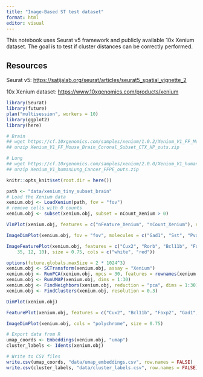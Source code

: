 ```yaml
---
title: "Image-Based ST test dataset"
format: html
editor: visual
---
```


This notebook uses Seurat v5 framework and publicly available 10x Xenium dataset. The goal is to test if cluster distances can be correctly performed.

## Resources

Seurat v5: <https://satijalab.org/seurat/articles/seurat5_spatial_vignette_2>

10x Xenium dataset: <https://www.10xgenomics.com/products/xenium>

```r
library(Seurat)
library(future)
plan("multisession", workers = 10)
library(ggplot2)
library(here)
```

```bash
# Brain
## wget https://cf.10xgenomics.com/samples/xenium/1.0.2/Xenium_V1_FF_Mouse_Brain_Coronal_Subset_CTX_HP/Xenium_V1_FF_Mouse_Brain_Coronal_Subset_CTX_HP_outs.zip
## unzip Xenium_V1_FF_Mouse_Brain_Coronal_Subset_CTX_HP_outs.zip

# Lung
## wget https://cf.10xgenomics.com/samples/xenium/2.0.0/Xenium_V1_humanLung_Cancer_FFPE/Xenium_V1_humanLung_Cancer_FFPE_outs.zip
## unzip Xenium_V1_humanLung_Cancer_FFPE_outs.zip
```

```r
knitr::opts_knit$set(root.dir = here())
```

```r
path <- "data/xenium_tiny_subset_brain"
# Load the Xenium data
xenium.obj <- LoadXenium(path, fov = "fov")
# remove cells with 0 counts
xenium.obj <- subset(xenium.obj, subset = nCount_Xenium > 0)
```

```r
VlnPlot(xenium.obj, features = c("nFeature_Xenium", "nCount_Xenium"), ncol = 2, pt.size = 0)
```

```r
ImageDimPlot(xenium.obj, fov = "fov", molecules = c("Gad1", "Sst", "Pvalb", "Gfap"), nmols = 20000)
```

```r
ImageFeaturePlot(xenium.obj, features = c("Cux2", "Rorb", "Bcl11b", "Foxp2"), max.cutoff = c(25,
    35, 12, 10), size = 0.75, cols = c("white", "red"))
```

```r
options(future.globals.maxSize = 2 * 1024^3)
xenium.obj <- SCTransform(xenium.obj, assay = "Xenium")
xenium.obj <- RunPCA(xenium.obj, npcs = 30, features = rownames(xenium.obj))
xenium.obj <- RunUMAP(xenium.obj, dims = 1:30)
xenium.obj <- FindNeighbors(xenium.obj, reduction = "pca", dims = 1:30)
xenium.obj <- FindClusters(xenium.obj, resolution = 0.3)
```

```r
DimPlot(xenium.obj)
```

```r
FeaturePlot(xenium.obj, features = c("Cux2", "Bcl11b", "Foxp2", "Gad1", "Sst", "Gfap"))
```

```r
ImageDimPlot(xenium.obj, cols = "polychrome", size = 0.75)
```

```r
# Export data from R
umap_coords <- Embeddings(xenium.obj, "umap")
cluster_labels <- Idents(xenium.obj)

# Write to CSV files
write.csv(umap_coords, "data/umap_embeddings.csv", row.names = FALSE)
write.csv(cluster_labels, "data/cluster_labels.csv", row.names = FALSE)
```
